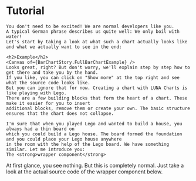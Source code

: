 
<Meta title="Tutorial" />
<div className="sb-container">
	<h1>Tutorial</h1>

    You don't need to be excited! We are normal developers like you.
    A typical German phrase describes us quite well: We only boil with water!
    Let's start by taking a look at what such a chart actually looks like and what we actually want to see in the end:

    <h2>Example</h2>
    <Canvas of={BarChartStory.FullBarChartExample} />
    Looks great, right? But don't worry, we'll explain step by step how to get there and take you by the hand.
    If you like, you can click on "Show more" at the top right and see what the source code looks like.
    But you can ignore that for now. Creating a chart with LUNA Charts is like playing with Lego.
    There are a few building blocks that form the heart of a chart. These make it easier for you to insert
    additional blocks, remove them or create your own. The basic structure ensures that the chart does not collapse.

    I'm sure that when you played Lego and wanted to build a house, you always had a thin board on
    which you could build a Lego house. The board formed the foundation and you could place your Lego house anywhere
    in the room with the help of the Lego board. We have something similar. Let me introduce you:
    The <strong>wrapper component</strong>
<Canvas of={WrapperStory.Empty}/>

At first glance, you see nothing. But this is completely normal. 
Just take a look at the actual source code of the wrapper component below.

~~~ typescript showLineNumbers
<script lang="ts">
  import type { Dimension } from "../types/props/Dimension.js";
  import "./luna.scss";

  let {
    dimension = {
      viewBox: { minX: 0, minY: 0, width: 300, height: 150 }
    } as Dimension
  } = $props();
</script>

<svg 
  viewBox={
    dimension.viewBox.minX + ' ' +
    dimension.viewBox.minY + ' ' +
    dimension.viewBox.width + ' ' +
    dimension.viewBox.height
  }
  xmlns="http://www.w3.org/2000/svg"  
  class="flip-verticaly"
>
  <slot></slot>
</svg>

<style></style>
~~~

</div>
<style>
	{`
  .flexbox-container {
    display: flex;
		justify-conent: center;
  }

  .sb-section {
    width: 100%;
    display: flex;
    flex-direction: row;
    gap: 20px;
  }

  img {
    object-fit: cover;
  }

  .sb-section-title {
    margin-bottom: 32px;
  }

  .sb-section a:not(h1 a, h2 a, h3 a) {
    font-size: 14px;
  }

  .sb-section-item, .sb-grid-item {
    flex: 1;
    display: flex;
    flex-direction: column;
  }

  .sb-section-item-heading {
    padding-top: 20px !important;
    padding-bottom: 5px !important;
    margin: 0 !important;
  }
  .sb-section-item-paragraph {
    margin: 0;
    padding-bottom: 10px;
  }

  .sb-chevron {
    margin-left: 5px;
  }

  .sb-features-grid {
    display: grid;
    grid-template-columns: repeat(2, 1fr);
    grid-gap: 32px 20px;
  }

  .sb-socials {
    display: grid;
    grid-template-columns: repeat(4, 1fr);
  }

  .sb-socials p {
    margin-bottom: 10px;
  }

  .sb-explore-image {
    max-height: 32px;
    align-self: flex-start;
  }

  .sb-addon {
    width: 100%;
    display: flex;
    align-items: center;
    position: relative;
    background-color: #EEF3F8;
    border-radius: 5px;
    border: 1px solid rgba(0, 0, 0, 0.05);
    background: #EEF3F8;
    height: 180px;
    margin-bottom: 48px;
    overflow: hidden;
  }

  .sb-addon-text {
    padding-left: 48px;
    max-width: 240px;
  }

  .sb-addon-text h4 {
    padding-top: 0px;
  }

  .sb-addon-img {
    position: absolute;
    left: 345px;
    top: 0;
    height: 100%;
    width: 200%;
    overflow: hidden;
  }

  .sb-addon-img img {
    width: 650px;
    transform: rotate(-15deg);
    margin-left: 40px;
    margin-top: -72px;
    box-shadow: 0 0 1px rgba(255, 255, 255, 0);
    backface-visibility: hidden;
  }

  @media screen and (max-width: 800px) {
    .sb-addon-img {
      left: 300px;
    }
  }

  @media screen and (max-width: 600px) {
    .sb-section {
      flex-direction: column;
    }

    .sb-features-grid {
      grid-template-columns: repeat(1, 1fr);
    }

    .sb-socials {
      grid-template-columns: repeat(2, 1fr);
    }

    .sb-addon {
      height: 280px;
      align-items: flex-start;
      padding-top: 32px;
      overflow: hidden;
    }

    .sb-addon-text {
      padding-left: 24px;
    }

    .sb-addon-img {
      right: 0;
      left: 0;
      top: 130px;
      bottom: 0;
      overflow: hidden;
      height: auto;
      width: 124%;
    }

    .sb-addon-img img {
      width: 1200px;
      transform: rotate(-12deg);
      margin-left: 0;
      margin-top: 48px;
      margin-bottom: -40px;
      margin-left: -24px;
    }
  }
  `}
</style>
